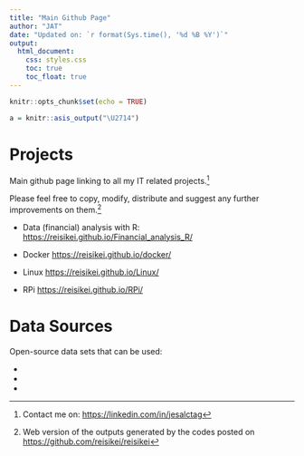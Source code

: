 ```yaml
---
title: "Main Github Page"
author: "JAT"
date: "Updated on: `r format(Sys.time(), '%d %B %Y')`"
output:
  html_document:
    css: styles.css
    toc: true
    toc_float: true
---
```



```r
knitr::opts_chunk$set(echo = TRUE)
```

```r
a = knitr::asis_output("\U2714")
```

# Projects


Main github page linking to all my IT related projects.[^2]

Please feel free to copy, modify, distribute and suggest any further improvements on them.[^1]

 * Data (financial) analysis with R: <https://reisikei.github.io/Financial_analysis_R/>
 
 * Docker <https://reisikei.github.io/docker/>
 * Linux <https://reisikei.github.io/Linux/>
 * RPi <https://reisikei.github.io/RPi/>


# Data Sources

Open-source data sets that can be used:

*
*
*

[^1]: Web version of the outputs generated by the codes posted on <https://github.com/reisikei/reisikei>
[^2]: Contact me on: <https://linkedin.com/in/jesalctag>